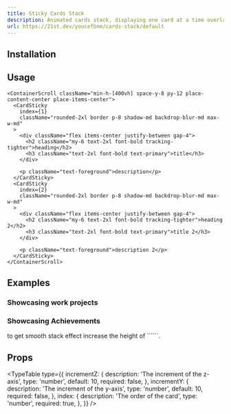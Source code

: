 ```yaml
---
title: Sticky Cards Stack
description: Animated cards stack, displaying one card at a time overlaping the previous card.
url: https://21st.dev/youcefbnm/cards-stack/default
---
```


<ComponentPreview name="cards-stack-demo" />

## Installation

<ComponentInstallation name="cards-stack" />

## Usage

```tsx
<ContainerScroll className="min-h-[400vh] space-y-8 py-12 place-content-center place-items-center">
  <CardSticky
    index={1}
    className="rounded-2xl border p-8 shadow-md backdrop-blur-md max-w-md"
  >
    <div className="flex items-center justify-between gap-4">
      <h2 className="my-6 text-2xl font-bold tracking-tighter">heading</h2>
      <h3 className="text-2xl font-bold text-primary">title</h3>
    </div>

    <p className="text-foreground">description</p>
  </CardSticky>
  <CardSticky
    index={2}
    className="rounded-2xl border p-8 shadow-md backdrop-blur-md max-w-md"
  >
    <div className="flex items-center justify-between gap-4">
      <h2 className="my-6 text-2xl font-bold tracking-tighter">heading 2</h2>
      <h3 className="text-2xl font-bold text-primary">title 2</h3>
    </div>

    <p className="text-foreground">description 2</p>
  </CardSticky>
</ContainerScroll>
```

## Examples

### Showcasing work projects

<ComponentPreview name="cards-stack-full-demo" />

### Showcasing Achievements

<ComponentPreview name="cards-stack-achievements-demo" />

<Callout>
  to get smooth stack effect increase the height of ```<CardsStackContainer>```.
</Callout>

## Props

<TypeTable
  type={{
    incrementZ: {
      description: 'The increment of the z-axis',
      type: 'number',
      default: 10,
      required: false,
    },
    incrementY: {
      description: 'The increment of the y-axis',
      type: 'number',
      default: 10,
      required: false,
    },
    index: {
      description: 'The order of the card',
      type: 'number',
      required: true,
    },
  }}
/>
